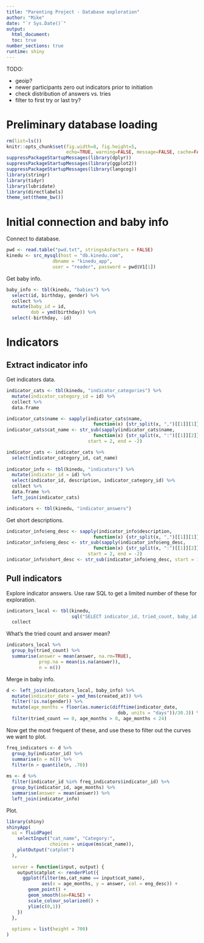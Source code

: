 ```yaml
---
title: "Parenting Project - Database exploration"
author: "Mike"
date: "`r Sys.Date()`"
output: 
  html_document:
  toc: true
number_sections: true
runtime: shiny
---
```

  
TODO:

* geoip?
* newer participants zero out indicators prior to initiation
* check distribution of answers vs. tries
* filter to first try or last try? 
  
#  Preliminary database loading

```r
rm(list=ls())
knitr::opts_chunk$set(fig.width=8, fig.height=5, 
                      echo=TRUE, warning=FALSE, message=FALSE, cache=FALSE)
suppressPackageStartupMessages(library(dplyr))
suppressPackageStartupMessages(library(ggplot2))
suppressPackageStartupMessages(library(langcog))
library(stringr)
library(tidyr)
library(lubridate)
library(directlabels)
theme_set(theme_bw())
```

# Initial connection and baby info

Connect to database.

```r
pwd <- read.table("pwd.txt", stringsAsFactors = FALSE)
kinedu <- src_mysql(host = "db.kinedu.com", 
                 dbname = "kinedu_app", 
                 user = "reader", password = pwd$V1[1])
```

Get baby info.

```r
baby_info <- tbl(kinedu, "babies") %>% 
  select(id, birthday, gender) %>%
  collect %>%
  mutate(baby_id = id, 
         dob = ymd(birthday)) %>%
  select(-birthday, -id)
```

# Indicators

## Extract indicator info

Get indicators data.

```r
indicator_cats <- tbl(kinedu, "indicator_categories") %>%
  mutate(indicator_category_id = id) %>%
  collect %>%
  data.frame

indicator_cats$name <- sapply(indicator_cats$name, 
                                function(x) {str_split(x, ",")[[1]][1]})
indicator_cats$cat_name <- str_sub(sapply(indicator_cats$name, 
                                function(x) {str_split(x, ":")[[1]][2]}), 
                              start = 2, end = -2)

indicator_cats <- indicator_cats %>% 
  select(indicator_category_id, cat_name)
  
indicator_info <- tbl(kinedu, "indicators") %>%
  mutate(indicator_id = id) %>%
  select(indicator_id, description, indicator_category_id) %>%
  collect %>% 
  data.frame %>%
  left_join(indicator_cats)

indicators <- tbl(kinedu, "indicator_answers") 
```

Get short descriptions.

```r
indicator_info$eng_desc <- sapply(indicator_info$description, 
                                function(x) {str_split(x, ",")[[1]][1]})
indicator_info$eng_desc <- str_sub(sapply(indicator_info$eng_desc, 
                                function(x) {str_split(x, ":")[[1]][2]}), 
                              start = 2, end = -2)
indicator_info$short_desc <- str_sub(indicator_info$eng_desc, start = 1, end = 20)
```

## Pull indicators

Explore indicator answers. Use raw SQL to get a limited number of these for exploration. 

```r
indicators_local <- tbl(kinedu, 
                        sql("SELECT indicator_id, tried_count, baby_id, answer, created_at FROM indicator_answers LIMIT 100000")) %>%
  collect
```

What's the tried count and answer mean? 

```r
indicators_local %>%
  group_by(tried_count) %>%
  summarise(answer = mean(answer, na.rm=TRUE),
            prop.na = mean(is.na(answer)),
            n = n())
```

Merge in baby info. 

```r
d <- left_join(indicators_local, baby_info) %>%
  mutate(indicator_date = ymd_hms(created_at)) %>%
  filter(!is.na(gender)) %>%
  mutate(age_months = floor(as.numeric(difftime(indicator_date, 
                                         dob, units = "days"))/30.3)) %>%
  filter(tried_count == 0, age_months > 0, age_months < 24) 
```

Now get the most frequent of these, and use these to filter out the curves we want to plot. 

```r
freq_indicators <- d %>%
  group_by(indicator_id) %>%
  summarise(n = n()) %>%
  filter(n > quantile(n, .70))
  
ms <- d %>%
  filter(indicator_id %in% freq_indicators$indicator_id) %>%
  group_by(indicator_id, age_months) %>%
  summarise(answer = mean(answer)) %>%
  left_join(indicator_info) 
```

Plot.

```r
library(shiny)
shinyApp(
  ui = fluidPage(
    selectInput("cat_name", "Category:", 
                choices = unique(ms$cat_name)),
    plotOutput("catplot")
  ),
  
  server = function(input, output) {
    output$catplot <- renderPlot({
      ggplot(filter(ms,cat_name == input$cat_name),
             aes(x = age_months, y = answer, col = eng_desc)) + 
        geom_point() + 
        geom_smooth(se=FALSE) + 
        scale_colour_solarized() + 
        ylim(c(0,1))
    })
  },
  
  options = list(height = 700)
)
```